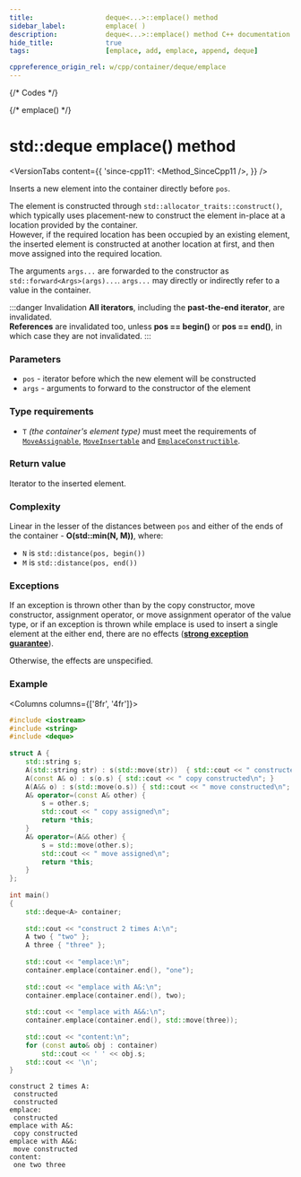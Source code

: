 ```yaml
---
title:					deque<...>::emplace() method
sidebar_label:			emplace( )
description:			deque<...>::emplace() method C++ documentation
hide_title:				true
tags:					[emplace, add, emplace, append, deque]

cppreference_origin_rel: w/cpp/container/deque/emplace
---
```



{/* Codes */}

{/* emplace() */}

# std::deque emplace() method

<VersionTabs content={{
	'since-cpp11': <Method_SinceCpp11 />,
}} />

Inserts a new element into the container directly before `pos`.

The element is constructed through `std::allocator_traits::construct()`, which typically uses placement-new to construct the element in-place at a location provided by the container.  
However, if the required location has been occupied by an existing element, the inserted element is constructed at another location at first, and then move assigned into the required location.

The arguments `args...` are forwarded to the constructor as `std::forward<Args>(args)...`. `args...` may directly or indirectly refer to a value in the container.

:::danger Invalidation
**All iterators**, including the **past-the-end iterator**, are invalidated.  
**References** are invalidated too, unless **pos == begin()** or **pos == end()**, in which case they are not invalidated.
:::

### Parameters

 - `pos` - iterator before which the new element will be constructed
 - `args` - arguments to forward to the constructor of the element

### Type requirements

 - `T` *(the container's element type)* must meet the requirements of [`MoveAssignable`](/docs/named_req/MoveAssignable), [`MoveInsertable`](/docs/named_req/MoveInsertable) and [`EmplaceConstructible`](/docs/named_req/EmplaceConstructible).

### Return value

Iterator to the inserted element.

### Complexity

Linear in the lesser of the distances between `pos` and either of the ends of the container - **O(std::min(N, M))**, where:
 - `N` is `std::distance(pos, begin())`  
 - `M` is `std::distance(pos, end())`

### Exceptions

If an exception is thrown other than by the copy constructor, move constructor, assignment operator, or move assignment operator of the value type, or if an exception is thrown while emplace is used to insert a single element at the either end, there are no effects ([**strong exception guarantee**](#)).

Otherwise, the effects are unspecified.

### Example

<Columns columns={['8fr', '4fr']}>
<div>

```cpp title='Main.cpp' showLineNumbers
#include <iostream>
#include <string>
#include <deque>
 
struct A {
    std::string s;
    A(std::string str) : s(std::move(str))  { std::cout << " constructed\n"; }
    A(const A& o) : s(o.s) { std::cout << " copy constructed\n"; }
    A(A&& o) : s(std::move(o.s)) { std::cout << " move constructed\n"; }
    A& operator=(const A& other) {
        s = other.s;
        std::cout << " copy assigned\n";
        return *this;
    }
    A& operator=(A&& other) {
        s = std::move(other.s);
        std::cout << " move assigned\n";
        return *this;
    }
};
 
int main()
{
    std::deque<A> container;
 
    std::cout << "construct 2 times A:\n";
    A two { "two" };
    A three { "three" };
 
    std::cout << "emplace:\n";
    container.emplace(container.end(), "one");
 
    std::cout << "emplace with A&:\n";
    container.emplace(container.end(), two);
 
    std::cout << "emplace with A&&:\n";
    container.emplace(container.end(), std::move(three));
 
    std::cout << "content:\n";
    for (const auto& obj : container)
        std::cout << ' ' << obj.s;
    std::cout << '\n';
}
```

</div>
<div>

```plaintext title="Possible output"
construct 2 times A:
 constructed
 constructed
emplace:
 constructed
emplace with A&:
 copy constructed
emplace with A&&:
 move constructed
content:
 one two three
```

</div>
</Columns>
